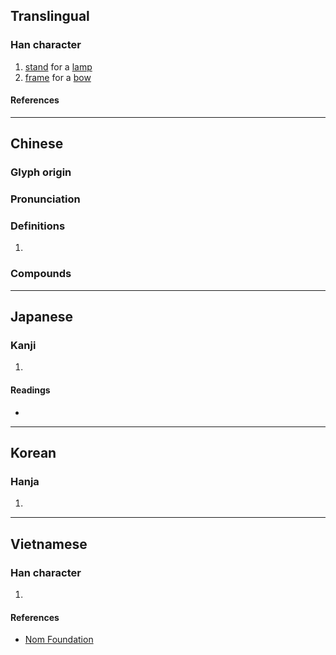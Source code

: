 {{character info}}
==Translingual==

===Han character===
{{Han char|rn=75|rad=木|as=13|sn=17|four=48904|canj=TKD|ids=⿱敬木(GJK),⿱敬𣎳(HT)}}

# [[stand]] for a [[lamp]]
# [[frame]] for a [[bow]]

====References====
{{Han ref|kx=0557.160|dkj=15681|dj=0946.220|hdz=21288.140|uh=6AA0}}

----

==Chinese==
{{zh-forms|alt=㯳,𢐧}}

===Glyph origin===
{{Han etym}}

===Pronunciation===
{{zh-pron
|m=qíng
|c=king4
|mn=kiâⁿ
|mc=y
|oc=y
|ma=
|cat=n
}}

===Definitions===
{{zh-hanzi}}

# {{rfdef|zh}}

===Compounds===
{{zh-der|檠枻|燈檠|檠天架海}}

----

==Japanese==

===Kanji===
{{ja-kanji|grade=|rs=木13}}

# {{rfdef|ja|sort=木13}}

====Readings====
* {{ja-readings|on=けい|kun=ゆだめ,ともしび-,たかつき}}

----

==Korean==

===Hanja===
{{ko-hanja|hangeul=경|eumhun=|rv=gyeong|mr=kyŏng|y=kyeng}}

# {{rfdef|ko|sort=木13}}

----

==Vietnamese==

===Han character===
{{vi-readings|rs=木13|reading=kình}}

# {{rfdef|vi|sort=木13}}

====References====
* [http://nomfoundation.org/common/nom_details.php?codepoint=6aa0 Nom Foundation]